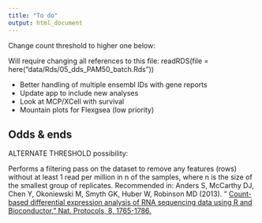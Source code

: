 ```yaml
---
title: "To do"
output: html_document
---
```


Change count threshold to higher one below:

Will require changing all references to this file:
readRDS(file = here("data/Rds/05_dds_PAM50_batch.Rds"))


* Better handling of multiple ensembl IDs with gene reports
* Update app to include new analyses
* Look at MCP/XCell with survival
* Mountain plots for Flexgsea (low priority)


## Odds & ends

ALTERNATE THRESHOLD possibility:

Performs a filtering pass on the dataset to remove any features (rows) without at least 1 read per million in n of the samples, where n is the size of the smallest group of replicates. Recommended in:
Anders S, McCarthy DJ, Chen Y, Okoniewski M, Smyth GK, Huber W, Robinson MD (2013). " [Count-based differential expression analysis of RNA sequencing data using R and Bioconductor." Nat. Protocols, 8, 1765-1786.](https://www.nature.com/articles/nprot.2013.099)

